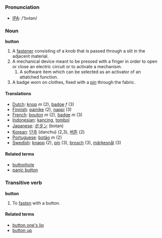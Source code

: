 =={{en}}==
===Pronunciation===
*[[IPA]]: /'bʌtən/
=== Noun ===
'''button'''

# A [[fastener]] consisting of a knob that is passed through a slit in the adjacent material.
# A mechanical device meant to be pressed with a finger in order to open or close an electric circuit or to activate a mechanism.
## A software item which can be selected as an activator of an attatched function.
# A badge worn on clothes, fixed with a [[pin]] through the fabric.

==== Translations ====
*[[Dutch]]: [[knop]] ''m'' (2), [[badge]] ''f'' (3)
*[[Finnish]]: [[painike]] (2), [[nappi]] (3)
*[[French]]: [[bouton]] ''m'' (2), [[badge]] ''m'' (3)
*[[Indonesian]]: [[kancing]], [[tombol]]
*[[Japanese]]: [[ボタン]] (botan)
*[[Korean]]: [[단추]] (danchu) (2,3), [[버튼]] (2)
*[[Portuguese]]: [[botão]] ''m'' (2)
*[[Swedish]]: [[knapp]] (2), [[pin]] (3), [[brosch]] (3), [[märkesnål]] (3)

==== Related terms ====
* [[buttonhole]]
* [[panic button]]

=== Transitive verb ===
'''button'''

# To [[fasten]] with a button.

====Related terms====
*[[button one's lip]]
*[[button up]]